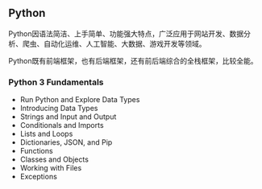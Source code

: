 ## Python
Python因语法简洁、上手简单、功能强大特点，广泛应用于网站开发、数据分析、爬虫、自动化运维、人工智能、大数据、游戏开发等领域。

Python既有前端框架，也有后端框架，还有前后端综合的全栈框架，比较全能。

### Python 3 Fundamentals
* Run Python and Explore Data Types
* Introducing Data Types
* Strings and Input and Output
* Conditionals and Imports
* Lists and Loops
* Dictionaries, JSON, and Pip
* Functions
* Classes and Objects
* Working with Files
* Exceptions
